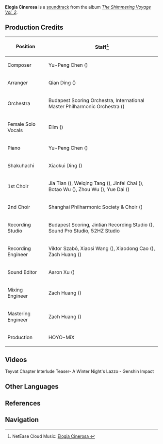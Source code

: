 {{Soundtrack Infobox
|title          =
|image          = The Shimmering Voyage Vol 2.png
|album          = The Shimmering Voyage Vol. 2
|disc           = 3
|number         = 56
|featured       =
|featured2      =
|featured3      =
|featured_disc  =
|featured_disc2 =
|featured_disc3 =
|youtube_id     = yFrH9y_cpLg
|spotify_id     = 20nGaeXt8tv7iAQvLVa7gJ
|played_in      = Media
|during         = [[A Winter Night's Lazzo|Teyvat Chapter Interlude Teaser: A Winter Night's Lazzo]]
|domain         =
|previous       = Soar in the Wind
|next           = Song of Innocence
}}
'''Elogia Cinerosa''' is a [[soundtrack]] from the album ''[[The Shimmering Voyage Vol. 2]]''.

==Production Credits==
{| class="wikitable" style="text-align:left; height:0.5em"
! Position
! Staff<ref>NetEase Cloud Music: [https://music.163.com/#/song?id=1973626813 Elogia Cinerosa {{zh|熛烬的悼咏}}]</ref>
|-
! Composer
| Yu-Peng Chen ({{zh|陈致逸}})
|-
! Arranger
| Qian Ding ({{zh|丁谦}})
|-
! Orchestra
| Budapest Scoring Orchestra, International Master Philharmonic Orchestra ({{zh|国际首席爱乐乐团}})
|-
! Female Solo Vocals
| Elim ({{zh|亦乐}})
|-
! Piano
| Yu-Peng Chen ({{zh|陈致逸}})
|-
! Shakuhachi
| Xiaokui Ding ({{zh|丁晓逵}})
|-
! 1st Choir
| Jia Tian ({{zh|田佳}}), Weiqing Tang ({{zh|唐卫青}}), Jinfei Chai ({{zh|柴锦斐}}), Botao Wu ({{zh|吴波涛}}), Zhou Wu ({{zh|伍洲}}), Yue Dai ({{zh|戴月}})
|-
! 2nd Choir
| Shanghai Philharmonic Society & Choir ({{zh|上海爱乐交响合唱团}})
|-
! Recording Studio
| Budapest Scoring, Jintian Recording Studio ({{zh|金田录音棚}}), Sound Pro Studio, 52HZ Studio
|-
! Recording Engineer
| Viktor Szabó, Xiaosi Wang ({{zh|王小四}}), Xiaodong Cao ({{zh|曹晓冬}}), Zach Huang ({{zh|黄巍}})
|-
! Sound Editor
| Aaron Xu ({{zh|徐威}})
|-
! Mixing Engineer
| Zach Huang ({{zh|黄巍}})
|-
! Mastering Engineer
| Zach Huang ({{zh|黄巍}})
|-
! Production
| HOYO-MiX
|}

==Videos==
<gallery>
Teyvat Chapter Interlude Teaser- A Winter Night's Lazzo - Genshin Impact
</gallery>
<!--
==Trivia==
-->
==Other Languages==
{{Other Languages
|en      = Elogia Cinerosa
|en_tl   = Ash-Filled Eulogy
|zhs     = 熛烬的悼咏
|zhs_rm  = Biāojìn de Dàoyǒng
|zhs_tl  = 
|ja      = 焚燼の弔辞
|ja_rm   = Funjin no Chouji
|ja_tl   = Condolences of Embers
|tr      = 
|tr_tl   = 
|it      = 
|it_tl   = 
}}

==References==
{{Reflist}}

==Navigation==
{{Soundtrack Navbox|The Shimmering Voyage}}